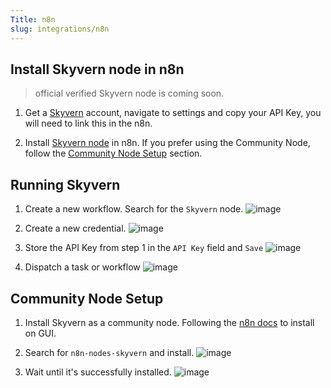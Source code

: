 ```yaml
---
Title: n8n
slug: integrations/n8n
---
```


## Install Skyvern node in n8n
> official verified Skyvern node is coming soon.

1. Get a [Skyvern](https://app.skyvern.com/) account, navigate to settings and copy your API Key, you will need to link this in the n8n.

1. Install [Skyvern node](https://n8n.io/integrations/skyvern/Skyvern) in n8n. If you prefer using the Community Node, follow the [Community Node Setup](#community-node-setup) section.


## Running Skyvern
1. Create a new workflow. Search for the `Skyvern` node.
   ![image](../images/n8n/add_node.png)

1. Create a new credential.
   ![image](../images/n8n/add_credential.png)

1. Store the API Key from step 1 in the `API Key` field and `Save`
   ![image](../images/n8n/save_credential.png)

1. Dispatch a task or workflow
   ![image](../images/n8n/dispatch_task.png)

## Community Node Setup

1. Install Skyvern as a community node. Following the [n8n docs](https://docs.n8n.io/integrations/community-nodes/installation/gui-install/) to install on GUI.

1. Search for `n8n-nodes-skyvern` and install.
    ![image](../images/n8n/ui_install.png)

1. Wait until it's successfully installed.
    ![image](../images/n8n/ui_install_success.png)